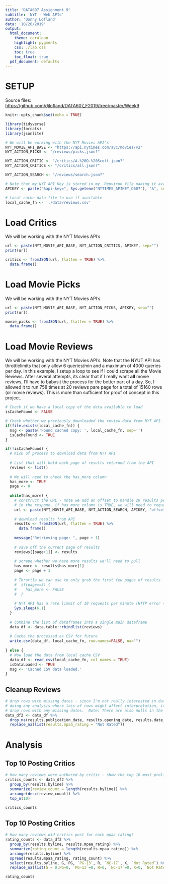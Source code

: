 ```yaml
---
title: 'DATA607 Assignment 9'
subtitle: 'NYT - Web APIs'
author: 'Donny Lofland'
data: '10/26/2019'
output:
  html_document:
    theme: cerulean
    highlight: pygments
    css: ./lab.css
    toc: true
    toc_float: true
  pdf_document: defaults
---
```


# SETUP

Source files: [https://github.com/djlofland/DATA607_F2019/tree/master/Week9](https://github.com/djlofland/DATA607_F2019/tree/master/Week9)

```r
knitr::opts_chunk$set(echo = TRUE)

library(tidyverse)
library(forcats)
library(jsonlite)

# We will be working with the NYT Movies API's
NYT_MOVIE_API_BASE <- "https://api.nytimes.com/svc/movies/v2"
NYT_ACTION_PICKS <- "/reviews/picks.json?"

NYT_ACTION_CRITIC <- "/critics/A.%20O.%20Scott.json?"
NYT_ACTION_CRITICS <- "/critics/all.json?"

NYT_ACTION_SEARCH <- "/reviews/search.json?"

# Note that my NYT API Key is stored in my .Renviron file making it available as an envioronmental variable in any projects.
APIKEY <- paste("&api-key=", Sys.getenv("NYTIMES_APIKEY_D607"), "&", sep="")

# Local cache data file to use if available
local_cache_fn <- './data/reviews.csv'
```

# Load Critics

We will be working with the NYT Movies API's

```r
url <- paste(NYT_MOVIE_API_BASE, NYT_ACTION_CRITICS, APIKEY, sep="")
print(url)

critics <- fromJSON(url, flatten = TRUE) %>% 
  data.frame() 
```

# Load Movie Picks

We will be working with the NYT Movies API's

```r
url <- paste(NYT_MOVIE_API_BASE, NYT_ACTION_PICKS, APIKEY, sep="")
print(url)

movie_picks <- fromJSON(url, flatten = TRUE) %>% 
  data.frame() 
```

# Load Movie Reviews

We will be working with the NYT Movies API's.  Note that the NYUT API has throttlelimits that only allow 6 queries/min and a maximum of 4000 queries per day.  In this example, I setup a loop to see if I could scrape all the Movie Reviews.  After several attempts, its clear that if I really want **all** movie reviews, I'll have to babysit the process for the better part of a day.  So, I allowed it to run 
758 times at 20 reviews pare page for a total of 15160 rows (or movie reviews).  This is more than sufficient for proof of concept in this project.

```r
# Check if we have a local copy of the data available to load
isCacheFound <- FALSE

# Check whether we previously downloaded the review data from NYT API.  If found, we will used the cached copy.  If not found, then we'll kick off job to pull the data from NYT (note: this takes a while)
if(file.exists(local_cache_fn)) {
  msg <- paste('Found cached copy: ', local_cache_fn, sep='')
  isCacheFound <- TRUE
}

if(!isCacheFound) {
  # Kick of process to download data from NYT API
  
  # List that will hold each page of results returned from the API
  reviews <- list()
  
  # We will need to check the has_more column 
  has_more <- TRUE
  page <- 0
    
  while(has_more) {
    # construct the URL - note we add an offset to handle 20 results per page
    # in the respone, if has_more column is TRUE, we will need to request the next page
    url <- paste(NYT_MOVIE_API_BASE, NYT_ACTION_SEARCH, APIKEY, "offset=", page*20, sep="")
    
    # download results from API
    results <- fromJSON(url, flatten = TRUE) %>% 
      data.frame() 
    
    message("Retrieving page: ", page + 1)
    
    # save off the current page of results
    reviews[[page+1]] <- results
    
    # scrape whether we have more results we'll need to pull
    has_more <- results$has_more[1]
    page <- page + 1
    
    # Throttle we can use to only grab the first few pages of results
    #  if(page==3) {
    #    has_more <- FALSE
    #  }
    
    # NYT API has a rate limmit of 10 requests per minute (HTTP error 429 if this is exceeded)
    Sys.sleep(6.1)
  }
  
  # combine the list of dataframes into a single main dataframe
  data_df <- data.table::rbindlist(reviews) 
  
  # Cache the processed as CSV for future
  write.csv(data_df, local_cache_fn, row.names=FALSE, na="")
  
} else {
  # Now load the data from local cache CSV
  data_df <- read_csv(local_cache_fn, col_names = TRUE)
  isDataLoaded <- TRUE
  msg <- 'Cached CSV data loaded.'
}
```

## Cleanup Reviews  

```r
# drop rows with missing dates - since I'm not really interested in dates and am not
# doing any analysis where loss of rows might affect interpretation, it's safe to just
# drop rows with any missing dates.  Note: There are also nulls in the rating column for movies that didn't receive an official mpaa rating letter.  For these, I'll replace nulls with 'not rated'
data_df2 <- data_df %>% 
  drop_na(results.publication_date, results.opening_date, results.date_updated) %>%
  replace_na(list(results.mpaa_rating = "Not Rated"))

```

# Analysis

## Top 10 Posting Critics  

```r
# How many reviews were authored by critic - show the top 10 most prolific
critics_counts <- data_df2 %>%
  group_by(results.byline) %>%
  summarize(review_count = length(results.byline)) %>%
  arrange(desc(review_count)) %>%
  top_n(10)

critics_counts
```

## Top 10 Posting Critics  

```r
# How many reviews did critics post for each mpaa rating?
rating_counts <- data_df2 %>%
  group_by(results.byline, results.mpaa_rating) %>%
  summarize(rating_count = length(results.mpaa_rating)) %>%
  arrange(results.byline) %>%
  spread(results.mpaa_rating, rating_count) %>%
  select(results.byline, G, PG, `PG-13`, R, `NC-17`, X, `Not Rated`) %>%
  replace_na(list(G = 0,PG=0, `PG-13`=0, R=0, `NC-17`=0, X=0, `Not Rated`=0))

rating_counts
```
